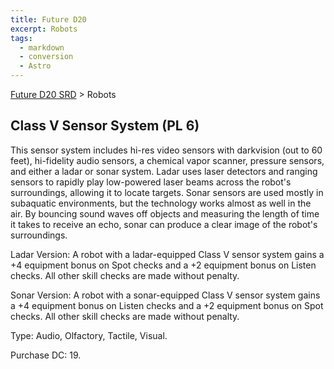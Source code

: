 ```yaml
---
title: Future D20
excerpt: Robots
tags:
  - markdown
  - conversion
  - Astro
---
```






[Future D20 SRD]( / ) > Robots




## Class V Sensor System (PL 6)


This sensor system includes hi-res video sensors with darkvision (out to 60 feet), hi-fidelity audio sensors, a chemical vapor scanner, pressure sensors, and either a ladar or sonar system. Ladar uses laser detectors and ranging sensors to rapidly play low-powered laser beams across the robot's surroundings, allowing it to locate targets. Sonar sensors are used mostly in subaquatic environments, but the technology works almost as well in the air. By bouncing sound waves off objects and measuring the length of time it takes to receive an echo, sonar can produce a clear image of the robot's surroundings.


Ladar Version: A robot with a ladar-equipped Class V sensor system gains a +4 equipment bonus on Spot checks and a +2 equipment bonus on Listen checks. All other skill checks are made without penalty.


Sonar Version: A robot with a sonar-equipped Class V sensor system gains a +4 equipment bonus on Listen checks and a +2 equipment bonus on Spot checks. All other skill checks are made without penalty.


Type: Audio, Olfactory, Tactile, Visual.


Purchase DC: 19.



